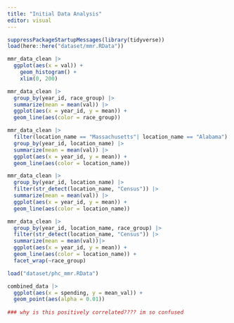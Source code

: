 ```yaml
---
title: "Initial Data Analysis"
editor: visual
---
```


```r
suppressPackageStartupMessages(library(tidyverse))
load(here::here("dataset/mmr.RData"))

mmr_data_clean |> 
  ggplot(aes(x = val)) + 
    geom_histogram() + 
    xlim(0, 200)
```

```r
mmr_data_clean |>
  group_by(year_id, race_group) |>
  summarize(mean = mean(val)) |>
  ggplot(aes(x = year_id, y = mean)) +
  geom_line(aes(color = race_group))
```

```r
mmr_data_clean |>
  filter(location_name == "Massachusetts"| location_name == "Alabama") |> 
  group_by(year_id, location_name) |>
  summarize(mean = mean(val)) |>
  ggplot(aes(x = year_id, y = mean)) +
  geom_line(aes(color = location_name))
```

```r
mmr_data_clean |>
  group_by(year_id, location_name) |>
  filter(str_detect(location_name, "Census")) |> 
  summarize(mean = mean(val)) |>
  ggplot(aes(x = year_id, y = mean)) +
  geom_line(aes(color = location_name))
```

```r
mmr_data_clean |>
  group_by(year_id, location_name, race_group) |>
  filter(str_detect(location_name, "Census")) |> 
  summarize(mean = mean(val))|>
  ggplot(aes(x = year_id, y = mean)) +
  geom_line(aes(color = location_name)) + 
  facet_wrap(~race_group)
```


```r
load("dataset/phc_mmr.RData")

combined_data |> 
  ggplot(aes(x = spending, y = mean_val)) + 
  geom_point(aes(alpha = 0.01))
  
### why is this positively correlated???? im so confused  



```


